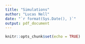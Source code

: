 ```yaml
---
title: "Simulations"
author: "Lucas Nell"
date: "`r format(Sys.Date(), )`"
output: pdf_document
---
```


```r
knitr::opts_chunk$set(echo = TRUE)
```

```r

```

